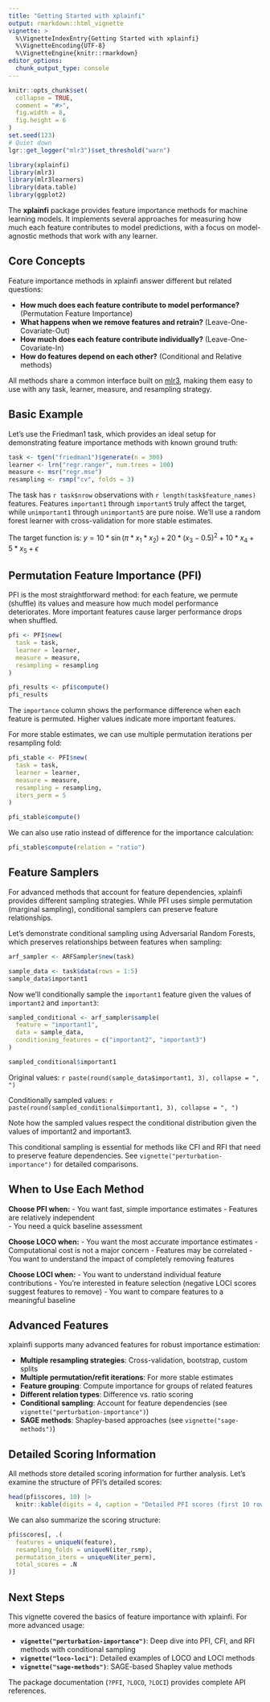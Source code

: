 ```yaml
---
title: "Getting Started with xplainfi"
output: rmarkdown::html_vignette
vignette: >
  %\VignetteIndexEntry{Getting Started with xplainfi}
  %\VignetteEncoding{UTF-8}
  %\VignetteEngine{knitr::rmarkdown}
editor_options: 
  chunk_output_type: console
---
```


```r
knitr::opts_chunk$set(
  collapse = TRUE,
  comment = "#>",
  fig.width = 8,
  fig.height = 6
)
set.seed(123)
# Quiet down
lgr::get_logger("mlr3")$set_threshold("warn")
```

```r
library(xplainfi)
library(mlr3)
library(mlr3learners)
library(data.table)
library(ggplot2)
```

The **xplainfi** package provides feature importance methods for machine learning models. It implements several approaches for measuring how much each feature contributes to model predictions, with a focus on model-agnostic methods that work with any learner.

## Core Concepts

Feature importance methods in xplainfi answer different but related questions:

- **How much does each feature contribute to model performance?** (Permutation Feature Importance)
- **What happens when we remove features and retrain?** (Leave-One-Covariate-Out)  
- **How much does each feature contribute individually?** (Leave-One-Covariate-In)
- **How do features depend on each other?** (Conditional and Relative methods)

All methods share a common interface built on [mlr3](https://mlr3.mlr-org.com/), making them easy to use with any task, learner, measure, and resampling strategy.

## Basic Example

Let's use the Friedman1 task, which provides an ideal setup for demonstrating feature importance methods with known ground truth:

```r
task <- tgen("friedman1")$generate(n = 300)
learner <- lrn("regr.ranger", num.trees = 100)
measure <- msr("regr.mse")
resampling <- rsmp("cv", folds = 3)
```

The task has `r task$nrow` observations with `r length(task$feature_names)` features. Features `important1` through `important5` truly affect the target, while `unimportant1` through `unimportant5` are pure noise. We'll use a random forest learner with cross-validation for more stable estimates.

The target function is: $y = 10 * \operatorname{sin}(\pi * x_1 * x_2) + 20 * (x_3 - 0.5)^2 + 10 * x_4 + 5 * x_5 + \epsilon$


## Permutation Feature Importance (PFI)

PFI is the most straightforward method: for each feature, we permute (shuffle) its values and measure how much model performance deteriorates. More important features cause larger performance drops when shuffled.

```r
pfi <- PFI$new(
  task = task,
  learner = learner,
  measure = measure,
  resampling = resampling
)

pfi_results <- pfi$compute()
pfi_results
```

The `importance` column shows the performance difference when each feature is permuted. Higher values indicate more important features.

For more stable estimates, we can use multiple permutation iterations per resampling fold:

```r
pfi_stable <- PFI$new(
  task = task,
  learner = learner,
  measure = measure,
  resampling = resampling,
  iters_perm = 5
)

pfi_stable$compute()
```

We can also use ratio instead of difference for the importance calculation:

```r
pfi_stable$compute(relation = "ratio")
```


## Feature Samplers

For advanced methods that account for feature dependencies, xplainfi provides different sampling strategies. While PFI uses simple permutation (marginal sampling), conditional samplers can preserve feature relationships.

Let's demonstrate conditional sampling using Adversarial Random Forests, which preserves relationships between features when sampling:

```r
arf_sampler <- ARFSampler$new(task)

sample_data <- task$data(rows = 1:5)
sample_data$important1
```

Now we'll conditionally sample the `important1` feature given the values of `important2` and `important3`:

```r
sampled_conditional <- arf_sampler$sample(
  feature = "important1", 
  data = sample_data,
  conditioning_features = c("important2", "important3")
)

sampled_conditional$important1
```

Original values: `r paste(round(sample_data$important1, 3), collapse = ", ")`

Conditionally sampled values: `r paste(round(sampled_conditional$important1, 3), collapse = ", ")`

Note how the sampled values respect the conditional distribution given the values of important2 and important3.

This conditional sampling is essential for methods like CFI and RFI that need to preserve feature dependencies. See `vignette("perturbation-importance")` for detailed comparisons.

## When to Use Each Method

**Choose PFI when:**
- You want fast, simple importance estimates
- Features are relatively independent  
- You need a quick baseline assessment

**Choose LOCO when:**
- You want the most accurate importance estimates
- Computational cost is not a major concern
- Features may be correlated
- You want to understand the impact of completely removing features

**Choose LOCI when:**
- You want to understand individual feature contributions
- You're interested in feature selection (negative LOCI scores suggest features to remove)
- You want to compare features to a meaningful baseline

## Advanced Features

xplainfi supports many advanced features for robust importance estimation:

- **Multiple resampling strategies**: Cross-validation, bootstrap, custom splits
- **Multiple permutation/refit iterations**: For more stable estimates
- **Feature grouping**: Compute importance for groups of related features
- **Different relation types**: Difference vs. ratio scoring
- **Conditional sampling**: Account for feature dependencies (see `vignette("perturbation-importance")`)
- **SAGE methods**: Shapley-based approaches (see `vignette("sage-methods")`)

## Detailed Scoring Information

All methods store detailed scoring information for further analysis. Let's examine the structure of PFI's detailed scores:

```r
head(pfi$scores, 10) |>
  knitr::kable(digits = 4, caption = "Detailed PFI scores (first 10 rows)")
```

We can also summarize the scoring structure:

```r
pfi$scores[, .(
  features = uniqueN(feature),
  resampling_folds = uniqueN(iter_rsmp), 
  permutation_iters = uniqueN(iter_perm),
  total_scores = .N
)]
```

## Next Steps

This vignette covered the basics of feature importance with xplainfi. For more advanced usage:

- **`vignette("perturbation-importance")`**: Deep dive into PFI, CFI, and RFI methods with conditional sampling
- **`vignette("loco-loci")`**: Detailed examples of LOCO and LOCI methods  
- **`vignette("sage-methods")`**: SAGE-based Shapley value methods

The package documentation (`?PFI`, `?LOCO`, `?LOCI`) provides complete API references.
